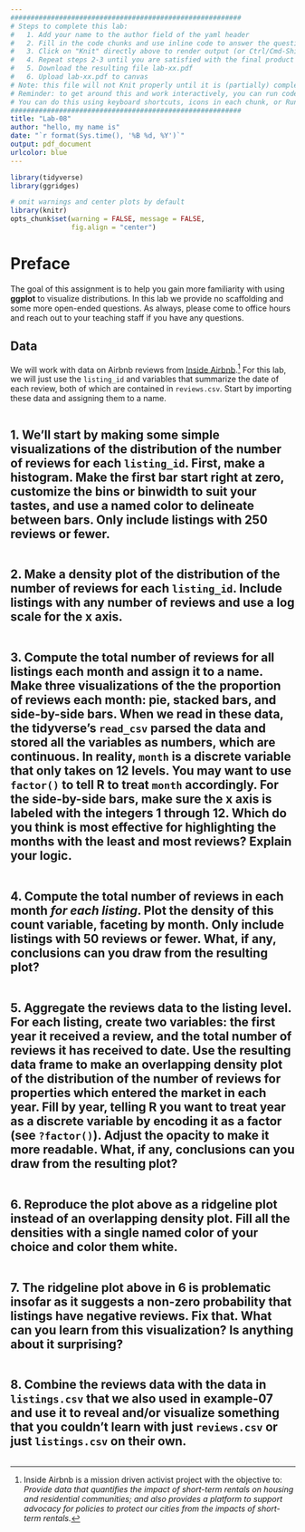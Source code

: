 ```yaml
---
#########################################################
# Steps to complete this lab:
#   1. Add your name to the author field of the yaml header
#   2. Fill in the code chunks and use inline code to answer the questions 
#   3. Click on "Knit" directly above to render output (or Ctrl/Cmd-Shift-K)
#   4. Repeat steps 2-3 until you are satisfied with the final product
#   5. Download the resulting file lab-xx.pdf
#   6. Upload lab-xx.pdf to canvas
# Note: this file will not Knit properly until it is (partially) completed
# Reminder: to get around this and work interactively, you can run code chunks on their own
# You can do this using keyboard shortcuts, icons in each chunk, or Run at the top right of this pane
#########################################################
title: "Lab-08"
author: "hello, my name is"
date: "`r format(Sys.time(), '%B %d, %Y')`"
output: pdf_document
urlcolor: blue
---
```


```r
library(tidyverse)
library(ggridges)

# omit warnings and center plots by default
library(knitr)
opts_chunk$set(warning = FALSE, message = FALSE,
               fig.align = "center")
```

# Preface

The goal of this assignment is to help you gain more familiarity with using **ggplot** to visualize distributions. In this lab we provide no scaffolding and some more open-ended questions. As always, please come to office hours and reach out to your teaching staff if you have any questions.

## Data

We will work with data on Airbnb reviews from [Inside Airbnb](http://insideairbnb.com).[^insideairbnb] For this lab, we will just use the `listing_id` and variables that summarize the date of each review, both of which are contained in `reviews.csv`. Start by importing these data and assigning them to a name.
```r

```


## 1. We'll start by making some simple visualizations of the distribution of the number of reviews for each `listing_id`. First, make a histogram. Make the first bar start right at zero, customize the bins or binwidth to suit your tastes, and use a named color to delineate between bars. Only include listings with 250 reviews or fewer.
```r

```


## 2. Make a density plot of the distribution of the number of reviews for each `listing_id`. Include listings with any number of reviews and use a log scale for the x axis.
```r

```


## 3. Compute the total number of reviews for all listings each month and assign it to a name. Make three visualizations of the the proportion of reviews each month: pie, stacked bars, and side-by-side bars. When we read in these data, the tidyverse's `read_csv` parsed the data and stored all the variables as numbers, which are continuous. In reality, `month` is a discrete variable that only takes on 12 levels. You may want to use `factor()` to tell R to treat `month` accordingly. For the side-by-side bars, make sure the x axis is labeled with the integers 1 through 12. Which do you think is most effective for highlighting the months with the least and most reviews? Explain your logic.
```r

```


## 4. Compute the total number of reviews in each month *for each listing*. Plot the density of this count variable, faceting by month. Only include listings with 50 reviews or fewer. What, if any, conclusions can you draw from the resulting plot?
```r

```


## 5. Aggregate the reviews data to the listing level. For each listing, create two variables: the first year it received a review, and the total number of reviews it has received to date. Use the resulting data frame to make an overlapping density plot of the distribution of the number of reviews for properties which entered the market in each year. Fill by year, telling R you want to treat year as a discrete variable by encoding it as a factor (see `?factor()`). Adjust the opacity to make it more readable. What, if any, conclusions can you draw from the resulting plot?
```r

```


## 6. Reproduce the plot above as a ridgeline plot instead of an overlapping density plot. Fill all the densities with a single named color of your choice and color them white.
```r

```


## 7. The ridgeline plot above in 6 is problematic insofar as it suggests a non-zero probability that listings have negative reviews. Fix that. What can you learn from this visualization? Is anything about it surprising?
```r

```


## 8. Combine the reviews data with the data in `listings.csv` that we also used in example-07 and use it to reveal and/or visualize something that you couldn't learn with just `reviews.csv` or just `listings.csv` on their own.
```r

```



[^insideairbnb]: Inside Airbnb is a mission driven activist project with the objective to: *Provide data that quantifies the impact of short-term rentals on housing and residential communities; and also provides a platform to support advocacy for policies to protect our cities from the impacts of short-term rentals.*
